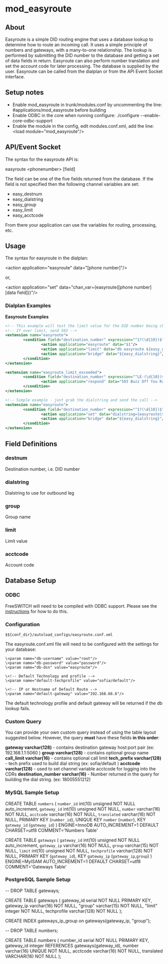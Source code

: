 
# mod_easyroute 

 

## About

Easyroute is a simple DID routing engine that uses a database lookup to determine how to route an incoming call. It uses a simple principle of numbers and gateways, with a many-to-one relationship. The lookup is performed by submitting the DID number to the database and getting a set of data fields in return. Easyroute can also perform number translation and set the account code for later processing. The database is supplied by the user. Easyroute can be called from the dialplan or from the API Event Socket interface.


## Setup notes

* Enable mod\_easyroute in trunk/modules.conf by uncommenting the line: #applications/mod\_easyroute before building
* Enable ODBC in the core when running configure: ./configure --enable-core-odbc-support
* Enable the module in the config, edit modules.conf.xml, add the line: \<load module="mod\_easyroute"/>

## API/Event Socket

The syntax for the easyroute API is:

easyroute \<phonenumber> [field]

The field can be one of the five fields returned from the database. If the field is not specified then the following channel variables are set:

* easy\_destnum
* easy\_dialstring
* easy\_group
* easy\_limit
* easy\_acctcode

From there your application can use the variables for routing, processing, etc.

## Usage

The syntax for easyroute in the dialplan:

\<action application="easyroute" data="[phone number]"/>

or,

\<action application="set" data="chan_var=\{easyroute([phone number] [data field])}"/>

### Dialplan Examples

**Easyroute Examples**

```xml
<!-- This example will test the limit value for the DID number being checked -->
<!-- If over limit, send 503 -->
<extension name="easyroute">
        <condition field="destination_number" expression="^1?(\d{10})$" break="on-true">
                <action application="easyroute" data="$1"/>
                <action application="limit" data="db easyroute ${easy_group} ${easy_limit} LE-$1"/>
                <action application="bridge" data="${easy_dialstring}"/>
        </condition>
</extension>

<extension name="easyroute_limit_exceeded">
        <condition field="destination_number" expression="^LE-(\d{10})$" break="on-true">
                <action application="respond" data="503 Buzz Off You Ran Out of Channels"/>
        </condition>
</extension>

<!-- Simple example - just grab the dialstring and send the call -->
<extension name="easyroute">
        <condition field="destination_number" expression="^1?(\d{10})$" break="on-true">
                <action application="set" data="dialstring={easyroute($1 dialstring)"/>
                <action application="bridge" data="${easy_dialstring}"/>
        </condition>
</extension>

```

## Field Definitions

### destnum

Destination number, i.e. DID number

### dialstring

Dialstring to use for outbound leg

### group

Group name

### limit

Limit value

### acctcode

Account code

## Database Setup

### ODBC

FreeSWITCH will need to be compiled with ODBC support. Please see the [instructions](https://wiki.freeswitch.org/wiki/Using%5FODBC%5Fin%5Fthe%5Fcore "Using ODBC in the core") for how to do this.

### Configuration  

`$${conf_dir}/autoload_configs/easyroute.conf.xml`

The easyroute.conf.xml file will need to be configured with the settings for your database:

    \<param name="db-username" value="root"/>
    \<param name="db-password" value="password"/>
    \<param name="db-dsn" value="easyroute"/>

    \<!-- Default Technology and profile -->
    \<param name="default-techprofile" value="sofia/default"/>
    
    \<!-- IP or Hostname of Default Route -->
    \<param name="default-gateway" value="192.168.66.6"/>

The default technology profile and default gateway will be returned if the db lookup fails.

### Custom Query

You can provide your own custom query instead of using the table layout suggested below. However, the query **must** have these fields **in this order**:

**gateway varchar(128)** - contains destination gateway host:port pair (ex: 192.168.1.1:5060 )
**group varchar(128)** - contains optional group name
**call_limit varchar(16)** - contains optional call limit
**tech_prefix varchar(128)** - tech prefix used to build dial string (ex: sofia/default )
**acctcode varchar(128)** - used to set channel variable acctcode for logging into the CDRs
**destination_number varchar(16)** - Number returned in the query for building the dial string. (ex: 18005551212)

### MySQL Sample Setup

CREATE TABLE `numbers` (
  `number_id` int(10) unsigned NOT NULL auto_increment,
  `gateway_id` int(10) unsigned NOT NULL,
  `number` varchar(16) NOT NULL,
  `acctcode` varchar(16) NOT NULL,
  `translated` varchar(16) NOT NULL,
  PRIMARY KEY  (`number_id`),
  UNIQUE KEY `number` (`number`),
  KEY `gateway_id` (`gateway_id`)
) ENGINE=InnoDB AUTO_INCREMENT=1 DEFAULT CHARSET=utf8 COMMENT='Numbers Table'

CREATE TABLE `gateways` (
  `gateway_id` int(10) unsigned NOT NULL auto_increment,
  `gateway_ip` varchar(16) NOT NULL,
  `group` varchar(15) NOT NULL,
  `limit` int(10) unsigned NOT NULL,
  `techprofile` varchar(128) NOT NULL,
  PRIMARY KEY  (`gateway_id`),
  KEY `gateway_ip` (`gateway_ip`,`group`)
) ENGINE=MyISAM AUTO_INCREMENT=1 DEFAULT CHARSET=utf8 COMMENT='Gateways Table'

### PostgreSQL Sample Setup

-- DROP TABLE gateways;

CREATE TABLE gateways
(
  gateway_id serial NOT NULL PRIMARY KEY,
  gateway_ip varchar(16) NOT NULL,
  "group" varchar(15) NOT NULL,
  "limit" integer NOT NULL,
  techprofile varchar(128) NOT NULL
);

CREATE INDEX gateways_ip_group on gateways(gateway_ip, "group");

-- DROP TABLE numbers;

CREATE TABLE numbers
(
  number_id serial NOT NULL PRIMARY KEY,
  gateway_id integer REFERENCES gateways(gateway_id),
  number varchar(16) UNIQUE NOT NULL,
  acctcode varchar(16) NOT NULL,
  translated VARCHAR(16) NOT NULL
);

  

